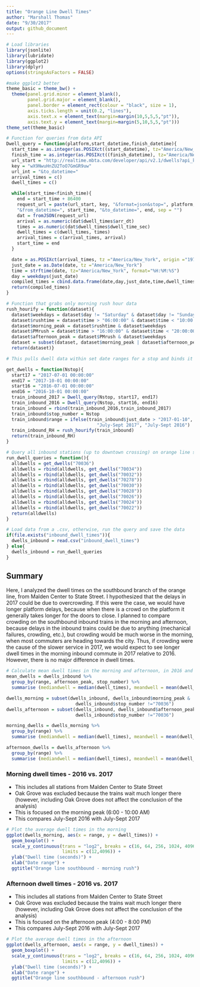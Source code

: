 ```yaml
---
title: "Orange Line Dwell Times"
author: "Marshall Thomas"
date: "9/30/2017"
output: github_document
---
```


```r
# Load libraries
library(jsonlite)
library(lubridate)
library(ggplot2)
library(dplyr)
options(stringsAsFactors = FALSE)

#make ggplot2 better
theme_basic = theme_bw() +
  theme(panel.grid.minor = element_blank(),
        panel.grid.major = element_blank(),
        panel.border = element_rect(colour = "black", size = 1),
        axis.ticks.length = unit(0.2, "lines"),
        axis.text.x = element_text(margin=margin(10,5,5,5,"pt")),
        axis.text.y = element_text(margin=margin(5,10,5,5,"pt")))
theme_set(theme_basic)

```

```r
# Function for queries from data API
Dwell_query = function(platform,start_datetime,finish_datetime){
  start_time = as.integer(as.POSIXct((start_datetime), tz="America/New_York"))
  finish_time = as.integer(as.POSIXct((finish_datetime), tz="America/New_York"))
  url_start = "http://realtime.mbta.com/developer/api/v2.1/dwells?api_key="
  key = "wX9NwuHnZU2ToO7GmGR9uw"
  url_int = "&to_datetime="
  arrival_times = c()
  dwell_times = c()

  while(start_time<finish_time){
    end = start_time + 86400
    request_url = paste(url_start, key, "&format=json&stop=", platform,
    "&from_datetime=", start_time, "&to_datetime=", end, sep = "")
    dat = fromJSON(request_url)
    arrival = as.numeric(dat$dwell_times$arr_dt)
    times = as.numeric(dat$dwell_times$dwell_time_sec)
    dwell_times = c(dwell_times, times)
    arrival_times = c(arrival_times, arrival)
    start_time = end
  }

  date = as.POSIXct(arrival_times, tz ="America/New_York", origin ="1970-01-01")
  just_date = as.Date(date, tz ="America/New_York")
  time = strftime(date, tz="America/New_York", format="%H:%M:%S")
  day = weekdays(just_date)
  compiled_times = cbind.data.frame(date,day,just_date,time,dwell_times)
  return(compiled_times)
}
```

```r
# Function that grabs only morning rush hour data
rush_hourify = function(dataset){
  dataset$weekdays = dataset$day != "Saturday" & dataset$day != "Sunday"
  dataset$rushtime = dataset$time > "06:00:00" & dataset$time < "10:00:00"
  dataset$morning_peak = dataset$rushtime & dataset$weekdays
  dataset$PMrush = dataset$time > "16:00:00" & dataset$time < "20:00:00" 
  dataset$afternoon_peak = dataset$PMrush & dataset$weekdays
  dataset = subset(dataset, dataset$morning_peak | dataset$afternoon_peak)
  return(dataset)}
```


```r
# This pulls dwell data within set date ranges for a stop and binds it together

get_dwells = function(Nstop){
  start17 = "2017-07-01 00:00:00"
  end17 = "2017-10-01 00:00:00"
  start16 = "2016-07-01 00:00:00"
  end16 = "2016-10-01 00:00:00"
  train_inbound_2017 = Dwell_query(Nstop, start17, end17)
  train_inbound_2016 = Dwell_query(Nstop, start16, end16)
  train_inbound = rbind(train_inbound_2016,train_inbound_2017)
  train_inbound$stop_number = Nstop
  train_inbound$range = ifelse(train_inbound$just_date > "2017-01-10", 
                                  "July-Sept 2017", "July-Sept 2016")
  train_inbound_RH = rush_hourify(train_inbound)  
  return(train_inbound_RH)
}
```

```r
# Query all inbound stations (up to downtown crossing) on orange line southbound
run_dwell_queries = function(){
  alldwells = get_dwells("70036")
  alldwells = rbind(alldwells, get_dwells("70034"))
  alldwells = rbind(alldwells, get_dwells("70032"))
  alldwells = rbind(alldwells, get_dwells("70278"))
  alldwells = rbind(alldwells, get_dwells("70030"))
  alldwells = rbind(alldwells, get_dwells("70028"))
  alldwells = rbind(alldwells, get_dwells("70026"))
  alldwells = rbind(alldwells, get_dwells("70024"))
  alldwells = rbind(alldwells, get_dwells("70022"))
  return(alldwells)
}
```

```r
# Load data from a .csv, otherwise, run the query and save the data
if(file.exists("inbound_dwell_times")){
  dwells_inbound = read.csv("inbound_dwell_times")
} else{
  dwells_inbound = run_dwell_queries
}
```


## Summary

Here, I analyzed the dwell times on the southbound branch of the orange line,
 from Malden Center to State Street. I hypothesized that the delays in 2017 
 could be due to overcrowding. If this were the case, we would have longer platform 
 delays, because when there is a crowd on the platform it generally takes longer
 for the  doors to close. I planned to compare crowding on the southbound
 inbound  trains in the morning and afternoon, because  delays in the inbound 
 trains could be due to anything (mechanical failures, crowding, etc.), but 
 crowding would be much worse in the morning, when most commuters are heading 
 towards the city. Thus, if crowding were the cause of the slower service in 
 2017, we would expect to see longer dwell times in the morning inbound commute 
 in 2017 relative to 2016. However, there is no major difference in dwell times.
 
```r
# Calculate mean dwell times in the morning and afternoon, in 2016 and 2017
mean_dwells = dwells_inbound %>%
  group_by(range, afternoon_peak, stop_number) %>% 
  summarise (mediandwell = median(dwell_times), meandwell = mean(dwell_times))

dwells_morning = subset(dwells_inbound, dwells_inbound$morning_peak & 
                          dwells_inbound$stop_number !="70036")
dwells_afternoon = subset(dwells_inbound, dwells_inbound$afternoon_peak & 
                          dwells_inbound$stop_number !="70036")

morning_dwells = dwells_morning %>%
  group_by(range) %>% 
  summarise (mediandwell = median(dwell_times), meandwell = mean(dwell_times))

afternoon_dwells = dwells_afternoon %>%
  group_by(range) %>% 
  summarise (mediandwell = median(dwell_times), meandwell = mean(dwell_times))

```

### Morning dwell times - 2016 vs. 2017

- This includes all stations from Malden Center to State Street
- Oak Grove was excluded because the trains wait much longer there (however, 
including Oak Grove does not affect the conclusion of the analysis)
- This is focused on the morning peak (6:00 - 10:00 AM)
- This compares July-Sept 2016 with July-Sept 2017

```r
# Plot the average dwell times in the morning
ggplot(dwells_morning, aes(x = range, y = dwell_times)) +
  geom_boxplot() +
  scale_y_continuous(trans = "log2", breaks = c(16, 64, 256, 1024, 4096), 
                     limits = c(12,4096)) +
  ylab("Dwell time (seconds)") +
  xlab("Date range") +
  ggtitle("Orange line southbound - morning rush")
```

### Afternoon dwell times - 2016 vs. 2017

- This includes all stations from Malden Center to State Street
- Oak Grove was excluded because the trains wait much longer there (however, 
including Oak Grove does not affect the conclusion of the analysis)
- This is focused on the afternoon peak (4:00 - 8:00 PM)
- This compares July-Sept 2016 with July-Sept 2017

```r
# Plot the average dwell times in the afternoon
ggplot(dwells_afternoon, aes(x = range, y = dwell_times)) +
  geom_boxplot() +
  scale_y_continuous(trans = "log2", breaks = c(16, 64, 256, 1024, 4096), 
                     limits = c(12,4096)) +
  ylab("Dwell time (seconds)") +
  xlab("Date range") +
  ggtitle("Orange line southbound - afternoon rush")
```

